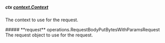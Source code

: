 
##### **ctx** [context.Context](https://pkg.go.dev/context#Context)
The context to use for the request.

<Collapsible>
    ##### **request** operations.RequestBodyPutBytesWithParamsRequest
    The request object to use for the request.
    <Collapsible.Break/>
    <RequestBodyPutBytesWithParamsRequest/>
</Collapsible>

